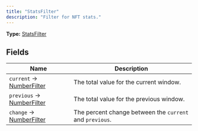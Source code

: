 ```yaml
---
title: "StatsFilter"
description: "Filter for NFT stats."
---
```


**Type:** [StatsFilter](/api-reference/types/statsfilter)

## Fields

| Name | Description |
|------|-------------|
| `current` → [NumberFilter](/api-reference/types/numberfilter) | The total value for the current window. |
| `previous` → [NumberFilter](/api-reference/types/numberfilter) | The total value for the previous window. |
| `change` → [NumberFilter](/api-reference/types/numberfilter) | The percent change between the `current` and `previous`. |


